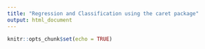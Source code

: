 ```yaml
---
title: "Regression and Classification using the caret package"
output: html_document
---
```



```r
knitr::opts_chunk$set(echo = TRUE)
```

